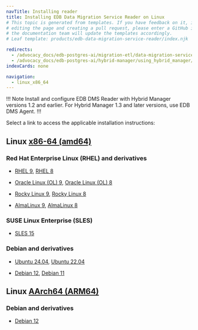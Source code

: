 ```yaml
---
navTitle: Installing reader
title: Installing EDB Data Migration Service Reader on Linux
# This topic is generated from templates. If you have feedback on it, instead of
# editing the page and creating a pull request, please enter a GitHub issue and
# the documentation team will update the templates accordingly.
# Leaf template: products/edb-data-migration-service-reader/index.njk

redirects:
  - /advocacy_docs/edb-postgres-ai/migration-etl/data-migration-service/getting_started/installing/index
  - /advocacy_docs/edb-postgres-ai/hybrid-manager/using_hybrid_manager/migration/installing/index
indexCards: none

navigation:
  - linux_x86_64
---
```


!!! Note
Install and configure EDB DMS Reader with Hybrid Manager versions 1.2 and earlier. For Hybrid Manager 1.3 and later versions, use EDB DMS Agent.
!!!

Select a link to access the applicable installation instructions:

## Linux [x86-64 (amd64)](linux_x86_64)

### Red Hat Enterprise Linux (RHEL) and derivatives

- [RHEL 9](linux_x86_64/edb-dms-reader_rhel_9), [RHEL 8](linux_x86_64/edb-dms-reader_rhel_8)

- [Oracle Linux (OL) 9](linux_x86_64/edb-dms-reader_rhel_9), [Oracle Linux (OL) 8](linux_x86_64/edb-dms-reader_rhel_8)

- [Rocky Linux 9](linux_x86_64/edb-dms-reader_other_linux_9), [Rocky Linux 8](linux_x86_64/edb-dms-reader_other_linux_8)

- [AlmaLinux 9](linux_x86_64/edb-dms-reader_other_linux_9), [AlmaLinux 8](linux_x86_64/edb-dms-reader_other_linux_8)

### SUSE Linux Enterprise (SLES)

- [SLES 15](linux_x86_64/edb-dms-reader_sles_15)

### Debian and derivatives

- [Ubuntu 24.04](linux_x86_64/edb-dms-reader_ubuntu_24), [Ubuntu 22.04](linux_x86_64/edb-dms-reader_ubuntu_22)

- [Debian 12](linux_x86_64/edb-dms-reader_debian_12), [Debian 11](linux_x86_64/edb-dms-reader_debian_11)

## Linux [AArch64 (ARM64)](linux_arm64)

### Debian and derivatives

- [Debian 12](linux_arm64/edb-dms-reader_debian_12)
